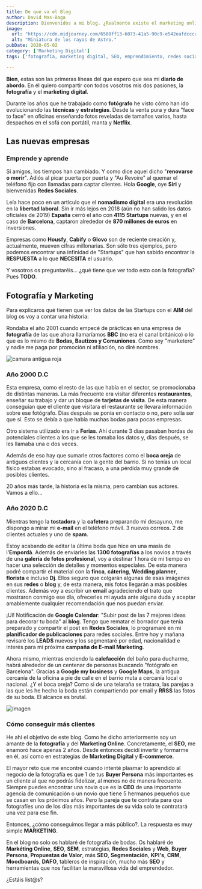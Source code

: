 ```yaml
---
title: De qué va el Blog
author: David Mas-Baga
description: Bienvenidos a mi blog. ¿Realmente existe el marketing online para fotógrafos? ¡Sí! Y vamos a intentar hacer crecer nuestro negocio.
image: 
  url: "https://cdn.midjourney.com/6580ff13-6073-41a5-90c9-e542eafdccca/0_3.webp"
  alt: "Miniatura de los rayos de Astro."
pubDate: 2020-05-02
category: ['Marketing Digital']
tags: ['fotografía, marketing digital, SEO, emprendimiento, redes sociales']

---
```



**Bien**, estas son las primeras líneas del que espero que sea mi **diario de abordo**. En él quiero compartir con todos vosotros mis dos pasiones, la **fotografía** y el **marketing digital**.

Durante los años que he trabajado como **fotógrafo** he visto cómo han ido evolucionando las **técnicas** y **estrategias**. Desde la venta pura y dura "face to face" en oficinas enseñando fotos reveladas de tamaños varios, hasta despachos en el sofá con portátil, manta y **Netflix**.

## Las nuevas empresas
### Emprende y aprende

Sí amigos, los tiempos han cambiado. Y como dice aquel dicho "**renovarse o morir**". Adiós al picar puerta por puerta y "Au Revoire" al quemar el teléfono fijo con llamadas para captar clientes. Hola **Google**, oye **Siri** y bienvenidas **Redes Sociales**.

Leía hace poco en un artículo que el **nomadismo digital** era una revolución en la **libertad laboral**. Sin ir más lejos en 2018 (aún no han salido los datos oficiales de 2019) **España** cerró el año con **4115 Startups** nuevas, y en el caso de **Barcelona**, captaron alrededor de **870 millones de euros** en inversiones.

Empresas como **Housfy**, **Cabify** o **Glovo** son de reciente creación y, actualmente, mueven cifras millonarias. Son sólo tres ejemplos, pero podemos encontrar una infinidad de "Startups" que han sabido encontrar la **RESPUESTA** a lo que **NECESITA** el usuario.

Y vosotros os preguntaréis... ¿qué tiene que ver todo esto con la fotografía? Pues **TODO**.

## Fotografía y Marketing

Para explicaros qué tienen que ver los datos de las Startups con el **AIM** del blog os voy a contar una historia:

Rondaba el año 2001 cuando empecé de prácticas en una empresa de **fotografía** de las que ahora llamaríamos **BBC** (no era el canal británico) o lo que es lo mismo de **Bodas, Bautizos y Comuniones**. Como soy "marketero" y nadie me paga por promoción ni afiliación, no diré nombres.

![camara antigua roja](https://cdn.midjourney.com/f6ac330a-f92b-4f99-a828-de22b00e3ffd/0_0.webp)

### Año 2000 D.C

Esta empresa, como el resto de las que había en el sector, se promocionaba de distintas maneras. La más frecuente era visitar diferentes **restaurantes**, enseñar su trabajo y dar un bloque de **tarjetas de visita**. De esta manera conseguían que el cliente que visitara el restaurante se llevara información sobre ese fotógrafo. Días después se ponía en contacto o no, pero solía ser que sí. Esto se debía a que había muchas bodas para pocas empresas.

Otro sistema utilizado era ir a **Ferias**. Ahí durante 3 días pasaban hordas de potenciales clientes a los que se les tomaba los datos y, días después, se les llamaba una o dos veces.

Además de eso hay que sumarle otros factores como el **boca oreja** de antiguos clientes y la cercanía con la gente del barrio. Si no tenías un local físico estabas evocado, sino al fracaso, a una pérdida muy grande de posibles clientes.

20 años más tarde, la historia es la misma, pero cambian sus actores. Vamos a ello...

### Año 2020 D.C

Mientras tengo la **tostadora** y la **cafetera** preparando mi desayuno, me dispongo a mirar mi **e-mail** en el teléfono móvil. 3 nuevos correos. 2 de clientes actuales y uno de **spam**.

Estoy acabando de editar la última boda que hice en una masía de l'**Empordà**. Además de enviarles las **1300 fotografías** a los novios a través de una **galería de fotos profesional**, voy a destinar 1 hora de mi tiempo en hacer una selección de detalles y momentos especiales. De esta manera podré compartir el material con la **finca**, **cátering**, **Wedding planner**, **florista** e incluso **Dj**. Ellos seguro que colgarán algunas de esas imágenes en sus **redes** o **blog** y, de esta manera, mis fotos llegarán a más posibles clientes. Además voy a escribir un **email** agradeciendo el trato que mostraron conmigo ese día, ofrecerles mi ayuda ante alguna duda y aceptar amablemente cualquier recomendación que nos puedan enviar.

¡Ui! Notificación de **Google Calendar**: "Subir post de las 7 mejores ideas para decorar tu boda" al **blog**. Tengo que rematar el borrador que tenía preparado y compartir el post en **Redes Sociales**, lo programaré en mi **planificador de publicaciones** para redes sociales. Entre hoy y mañana revisaré los **LEADS** nuevos y los segmentaré por edad, nacionalidad e interés para mi próxima **campaña de E-mail Marketing**.

Ahora mismo, mientras enciendo la **calefacción** del baño para ducharme, habrá alrededor de un centenar de personas buscando "fotógrafo en Barcelona". Gracias a **Google my business** y **Google Maps**, la antigua cercanía de la oficina a pie de calle en el barrio muta a cercanía local o nacional. ¿Y el boca oreja? Como si de una telaraña se tratara, las parejas a las que les he hecho la boda están compartiendo por email y **RRSS** las fotos de su boda. El alcance es brutal.

![imagen](https://cdn.midjourney.com/507a37e2-7532-448b-a2a0-54519936fbc6/0_2.webp)

### Cómo conseguir más clientes
He ahí el objetivo de este blog. Como he dicho anteriormente soy un amante de la **fotografía** y del **Marketing Online**. Concretamente, el **SEO**, me enamoró hace apenas 2 años. Desde entonces decidí invertir y formarme en él, así como en estrategias de **Marketing Digital** y **E-commerce**.

El mayor reto que me encontré cuando intenté plasmar lo aprendido al negocio de la fotografía es que 1 de tus **Buyer Persona** más importantes es un cliente al que no podrás fidelizar, al menos no de manera frecuente. Siempre puedes encontrar una novia que es la **CEO** de una importante agencia de comunicación o un novio que tiene 5 hermanos pequeños que se casan en los próximos años. Pero la pareja que te contrata para que fotografíes uno de los días más importantes de su vida solo te contratará una vez para ese fin.

Entonces, ¿cómo conseguimos llegar a más público?. La respuesta es muy simple **MARKETING**.

En el blog no solo os hablaré de fotografía de bodas. Os hablaré de **Markéting Online**, **SEO**, **SEM**, estrategias, **Redes Sociales** y **Web**, **Buyer Persona**, **Propuestas de Valor**, más **SEO**, **Segmentación**, **KPI's**, **CRM**, **Moodboards**, **DAFO**,  tableros de inspiración, mucho más **SEO** y herramientas que nos facilitan la maravillosa vida del emprendedor.

¿Estáis list@s?
